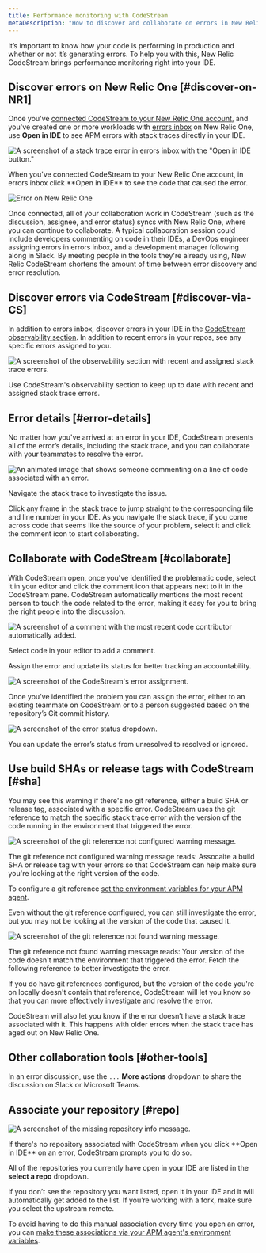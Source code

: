 ```yaml
---
title: Performance monitoring with CodeStream
metaDescription: "How to discover and collaborate on errors in New Relic CodeStream."
---
```












It’s important to know how your code is performing in production and whether or not it’s generating errors. To help you with this, New Relic CodeStream brings performance monitoring right into your IDE.

## Discover errors on New Relic One [#discover-on-NR1]

Once you’ve [connected CodeStream to your New Relic One account](/docs/codestream/start-here/codestream-new-relic), and you've created one or more workloads with [errors inbox](/docs/errors-inbox/errors-inbox/) on New Relic One, use **Open in IDE** to see APM errors with stack traces directly in your IDE.

<img
  src={errorsInbox}
  title="A stack trace error in errors inbox with the &quot;Open in IDE button"
  alt="A screenshot of a stack trace error in errors inbox with the &quot;Open in IDE button.&quot;"
/>

<figcaption>
  When you've connected CodeStream to your New Relic One account, in errors inbox click **Open in IDE** to see the code that caused the error.
</figcaption>

<img
  src={errorOnNr1}
  alt="Error on New Relic One"
/>

Once connected, all of your collaboration work in CodeStream (such as the discussion, assignee, and error status) syncs with New Relic One, where you can continue to collaborate. A typical collaboration session could include  developers commenting on code in their IDEs, a DevOps engineer assigning errors in errors inbox, and a development manager following along in Slack. By meeting people in the tools they're already using, New Relic CodeStream shortens the amount of time between error discovery and error resolution.

## Discover errors via CodeStream [#discover-via-CS]

In addition to errors inbox, discover errors in your IDE in the [CodeStream observability section](/docs/codestream/codestream-ui-overview/observability-section). In addition to recent errors in your repos, see any specific errors assigned to you.

<img
  src={observabilitySection}
  title="The observability section with recent and assigned stack trace errors."
  alt="A screenshot of the observability section with recent and assigned stack trace errors."
/>

<figcaption>
  Use CodeStream's observability section to keep up to date with recent and assigned stack trace errors.
</figcaption>

## Error details [#error-details]

No matter how you've arrived at an error in your IDE, CodeStream presents all of the error’s details, including the stack trace, and you can collaborate with your teammates to resolve the error.

<img
  src={observabilityVsc}
  title="Someone commenting on a line of code associated with an error."
  alt="An animated image that shows someone commenting on a line of code associated with an error."
/>

<figcaption>
  Navigate the stack trace to investigate the issue.
</figcaption>

Click any frame in the stack trace to jump straight to the corresponding file and line number in your IDE. As you navigate the stack trace, if you come across code that seems like the source of your problem, select it and click the comment icon to start collaborating.

## Collaborate with CodeStream [#collaborate]

With CodeStream open, once you've identified the problematic code, select it in your editor and click the comment icon that appears next to it in the CodeStream pane. CodeStream automatically mentions the most recent person to touch the code related to the error, making it easy for you to bring the right people into the discussion.

<img
  src={errorAutoMention}
  title="A comment with the most recent code contributor automatically added."
  alt="A screenshot of a comment with the most recent code contributor automatically added."
/>

<figcaption>
  Select code in your editor to add a comment.
</figcaption>

Assign the error and update its status for better tracking an accountability.

<img
  src={errorAssignee}
  title="CodeStream's error assignment."
  alt="A screenshot of the CodeStream's error assignment."
/>

<figcaption>
  Once you’ve identified the problem you can assign the error, either to an existing teammate on CodeStream or to a person suggested based on the repository’s Git commit history.
</figcaption>

<img
  src={errorStatus}
  title="The error status dropdown."
  alt="A screenshot of the error status dropdown."
/>

<figcaption>
  You can update the error’s status from unresolved to resolved or ignored.
</figcaption>

## Use build SHAs or release tags with CodeStream [#sha]

You may see this warning if there's no git reference, either a build SHA or release tag, associated with a specific error. CodeStream uses the git reference to match the specific stack trace error with the version of the code running in the environment that triggered the error.

<img
  src={buildShaNotConfigured}
  title="The git reference not configured warning message."
  alt="A screenshot of the git reference not configured warning message."
/>

<figcaption>
  The git reference not configured warning message reads: Assocaite a build SHA or release tag with your errors so that CodeStream can help make sure you're looking at the right version of the code.
</figcaption>

To configure a git reference [set the environment variables for your APM agent](/docs/codestream/start-here/codestream-new-relic/#buildsha).

Even without the git reference configured, you can still investigate the error, but you may not be looking at the version of the code that caused it.

<img
  src={buildShaNotFound}
  title="The git reference not found warning message."
  alt="A screenshot of the git reference not found warning message."
/>

<figcaption>
  The git reference not found warning message reads: Your version of the code doesn't match the environment that triggered the error. Fetch the following reference to better investigate the error.
</figcaption>

If you do have git references configured, but the version of the code you're on locally doesn't contain that reference, CodeStream will let you know so that you can more effectively investigate and resolve the error.

CodeStream will also let you know if the error doesn’t have a stack trace associated with it. This happens with older errors when the stack trace has aged out on New Relic One.

## Other collaboration tools [#other-tools]

In an error discussion, use the `...` **More actions** dropdown to share the discussion on Slack or Microsoft Teams.

## Associate your repository [#repo]

<img
  src={repoAssociation}
  title="The missing repository info message."
  alt="A screenshot of the missing repository info message."
/>

<figcaption>
  If there's no repository associated with CodeStream when you click **Open in IDE** on an error, CodeStream prompts you to do so.
</figcaption>

All of the repositories you currently have open in your IDE are listed in the **select a repo** dropdown.

If you don’t see the repository you want listed, open it in your IDE and it will automatically get added to the list. If you’re working with a fork, make sure you select the upstream remote.

To avoid having to do this manual association every time you open an error, you can [make these associations via your APM agent's environment variables](/docs/codestream/start-here/codestream-new-relic/#repo-url).
